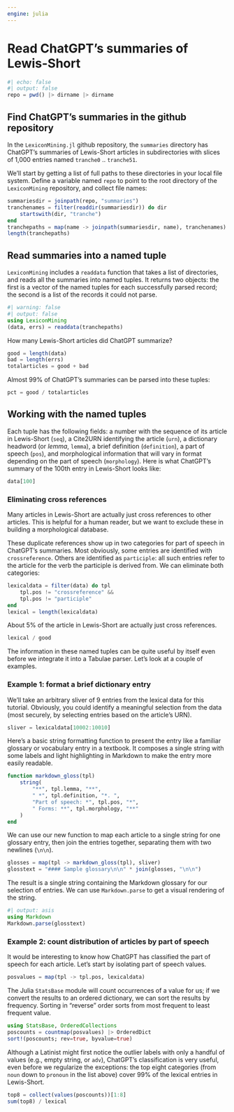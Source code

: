 ```yaml
---
engine: julia
---
```


# Read ChatGPT's summaries of Lewis-Short

```julia
#| echo: false
#| output: false
repo = pwd() |> dirname |> dirname
```

## Find ChatGPT's summaries in the github repository

In the `LexiconMining.jl` github repository, the `summaries` directory has ChatGPT's summaries of Lewis-Short articles in subdirectories with slices of 1,000 entries named `tranche0` .. `tranche51`.

We'll start by getting a list of full paths to these directories in your local file system. Define a variable named `repo` to point to the root directory of the `LexiconMining` repository, and collect file names:


```julia
summariesdir = joinpath(repo, "summaries")
tranchenames = filter(readdir(summariesdir)) do dir
    startswith(dir, "tranche")
end
tranchepaths = map(name -> joinpath(summariesdir, name), tranchenames)
length(tranchepaths)
```


## Read summaries into a named tuple

`LexiconMining` includes a `readdata` function that takes a list of directories, and reads all the summaries into named tuples. It returns two objects: the first is a vector of the named tuples for each successfully parsed record; the second is a list of the records it could not parse.

```julia
#| warning: false
#| output: false
using LexiconMining
(data, errs) = readdata(tranchepaths)
```


How many Lewis-Short articles did ChatGPT summarize?
```julia
good = length(data)
bad = length(errs)
totalarticles = good + bad
```


Almost 99% of ChatGPT's summaries can be parsed into these tuples:

```julia
pct = good / totalarticles
```

## Working with the named tuples

Each tuple has the following fields: a number with the sequence of its article in Lewis-Short (`seq`), a Cite2URN identifying the article (`urn`), a dictionary headword (or *lemma*, `lemma`), a brief definition (`definition`), a part of speech (`pos`), and morphological information that will vary in format depending on the part of speech (`morphology`).  Here is what ChatGPT's summary of the 100th entry in Lewis-Short looks like:

```julia
data[100]
```

### Eliminating cross references

Many articles in Lewis-Short are actually just cross references to other articles. This is helpful for a human reader, but we want to exclude these in building a morphological database.

These duplicate references show up in two categories for part of speech in ChatGPT's summaries. Most obviously, some entries are identified with `crossreference`. Others are identified as `participle`: all such entries refer to the article for the verb the participle is derived from. We can eliminate both categories:

```julia
lexicaldata = filter(data) do tpl
    tpl.pos != "crossreference" &&
    tpl.pos != "participle"
end
lexical = length(lexicaldata)
```

About 5% of the article in Lewis-Short are actually just cross references.

```julia
lexical / good
```



The information in these named tuples can be quite useful by itself even before we integrate it into a Tabulae parser. Let's look at a couple of examples.

### Example 1: format a brief dictionary entry


We'll take an arbitrary sliver of 9 entries from the lexical data for this tutorial. Obviously, you could identify a meaningful selection from the data (most securely, by selecting entries based on the article's URN).
```julia
sliver = lexicaldata[10002:10010]
```

Here's a basic string formatting function to present the entry like a familiar glossary or vocabulary entry in a textbook. It composes a single string with some labels and light highlighting in Markdown to make the entry more easily readable.

```julia
function markdown_gloss(tpl)
    string(
        "**", tpl.lemma, "**",
        " *", tpl.definition, "*. ",
        "Part of speech: *", tpl.pos, "*",
        " Forms: **", tpl.morphology, "**"
    )
end
```


We can use our new function to map each article to a single string for one glossary entry, then join the entries together, separating them with two newlines (`\n\n`).
```julia
glosses = map(tpl -> markdown_gloss(tpl), sliver)
glosstext = "#### Sample glossary\n\n" * join(glosses, "\n\n")
```

The result is a single string containing the Markdown glossary for our selection of entries. We can use `Markdown.parse` to get a visual rendering of the string.

```julia
#| output: asis
using Markdown
Markdown.parse(glosstext)
```



### Example 2: count distribution of articles by part of speech

It would be interesting to know how ChatGPT has classified the part of speech for each article. Let's start by isolating part of speech values.

```julia
posvalues = map(tpl -> tpl.pos, lexicaldata)
```

The Julia `StatsBase` module will count occurrences of a value for us; if we convert the results to an ordered dictionary, we can sort the results by frequency. Sorting in "reverse" order sorts from most frequent to least frequent value.


```julia
using StatsBase, OrderedCollections
poscounts = countmap(posvalues) |> OrderedDict
sort!(poscounts; rev=true, byvalue=true)
```

Although a Latinist might first notice the outlier labels with only a handful of values (e.g., empty string, or `adv`), ChatGPT's classification is very useful, even before we regularize the exceptions: the top eight categories (from `noun` down to `pronoun` in the list above) cover 99% of the lexical entries in Lewis-Short.

```julia
top8 = collect(values(poscounts))[1:8]
sum(top8) / lexical
```
